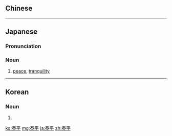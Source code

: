 ==Chinese==
{{zh-see|太平|v}}

----

==Japanese==
{{ja-kanjitab|たい|へい|yomi=o}}

===Pronunciation===
{{ja-pron|たいへい|y=o}}

===Noun===
{{ja-noun|たいへい}}

# [[peace]], [[tranquility]]

----

==Korean==
{{ko-hanjatab}}

===Noun===
{{ko-noun|hangeul=태평}}

# {{hanja form of|태평|[[peace]], [[tranquility]]}}

[[ko:泰平]]
[[mg:泰平]]
[[ja:泰平]]
[[zh:泰平]]